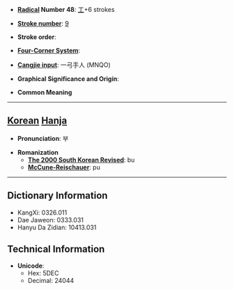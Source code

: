 * '''[[Wiktionary:Chinese radical index| Radical]] Number 48''': [[Wiktionary:Chinese radical index 工|工]]+6 strokes

* '''[[Wiktionary:Chinese total strokes index|Stroke number]]''': [[Wiktionary:Chinese total strokes index 9|9]]

* '''Stroke order''': 

* '''[[Wiktionary:Chinese four corner index|Four-Corner System]]''': 

* '''[[Wiktionary:Chinese Cangjie index|Cangjie input]]''': 一弓手人 (MNQO)

* '''Graphical Significance and Origin''': 

* '''Common Meaning'''

----

== [[Korean]] [[Hanja]] ==

* '''Pronunciation''': 부

* '''Romanization'''
** '''[[The 2000 South Korean Revised Romanization|The 2000 South Korean Revised]]''': bu
** '''[[McCune-Reischauer]]''': pu

----

== Dictionary Information ==

* KangXi: 0326.011
* Dae Jaweon: 0333.031
* Hanyu Da Zidian: 10413.031

== Technical Information ==

* '''Unicode''':
** Hex: 5DEC
** Decimal: 24044